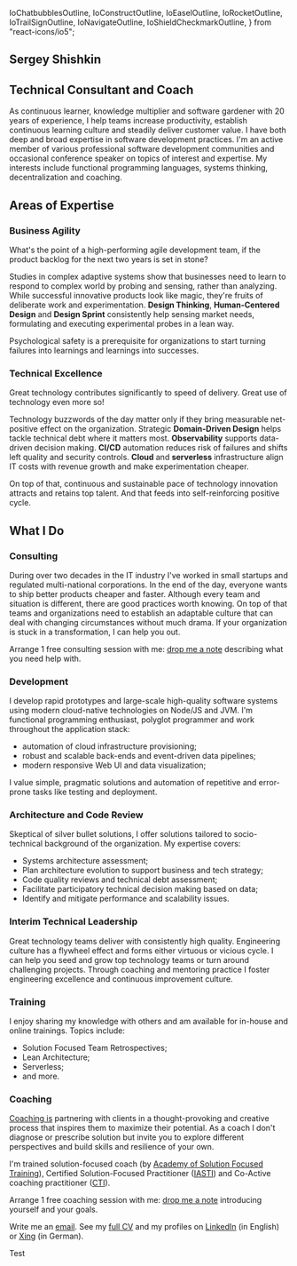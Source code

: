   IoChatbubblesOutline,
  IoConstructOutline,
  IoEaselOutline,
  IoRocketOutline,
  IoTrailSignOutline,
  IoNavigateOutline,
  IoShieldCheckmarkOutline,
} from "react-icons/io5";

<Head>
  <title>Sergey Shishkin</title>
  <meta
    name="description"
    content="Sergey Shishkin - technical consultant and coach specializing in business agility and technical excellence"
  />
</Head>

<section className="preamble">

# Sergey Shishkin

## Technical Consultant and Coach

As continuous learner, knowledge multiplier and software gardener with
20 years of experience, I help teams increase productivity, establish
continuous learning culture and steadily deliver customer value. I have
both deep and broad expertise in software development practices. I'm an
active member of various professional software development communities
and occasional conference speaker on topics of interest and expertise.
My interests include functional programming languages, systems thinking,
decentralization and coaching.

</section>

## Areas of Expertise

<div className="blocks">
<section>

### <IoNavigateOutline className="icon" /> Business Agility

What's the point of a high-performing agile development team, if the product backlog for the next two years is set in stone?

Studies in complex adaptive systems show that businesses need to learn to respond to complex world by probing and sensing, rather than analyzing.
While successful innovative products look like magic, they're fruits of deliberate work and experimentation.
**Design Thinking**, **Human-Centered Design** and **Design Sprint** consistently help sensing market needs, formulating and executing experimental probes in a lean way.

Psychological safety is a prerequisite for organizations to start turning failures into learnings and learnings into successes.

</section>
<section>

### <IoRocketOutline className="icon" /> Technical Excellence

Great technology contributes significantly to speed of delivery.
Great use of technology even more so!

Technology buzzwords of the day matter only if they bring measurable net-positive effect on the organization.
Strategic **Domain-Driven Design** helps tackle technical debt where it matters most.
**Observability** supports data-driven decision making.
**CI/CD** automation reduces risk of failures and shifts left quality and security controls.
**Cloud** and **serverless** infrastructure align IT costs with revenue growth and make experimentation cheaper.

On top of that, continuous and sustainable pace of technology innovation attracts and retains top talent.
And that feeds into self-reinforcing positive cycle.

</section>
</div>

## What I Do

<div className="blocks">
<section>

### <IoTrailSignOutline className="icon" /> Consulting

During over two decades in the IT industry I've worked in small startups and regulated multi-national corporations.
In the end of the day, everyone wants to ship better products cheaper and faster.
Although every team and situation is different, there are good practices worth knowing.
On top of that teams and organizations need to establish an adaptable culture that can deal with changing circumstances without much drama.
If your organization is stuck in a transformation, I can help you out.

Arrange 1 free consulting session with me: [drop me a note](mailto:sergey@shishkin.org?subject=Consulting%20request) describing what you need help with.

</section>
<section>

### <IoConstructOutline className="icon" /> Development

I develop rapid prototypes and large-scale high-quality software systems using modern cloud-native technologies on Node/JS and JVM.
I'm functional programming enthusiast, polyglot programmer and work throughout the application stack:

- automation of cloud infrastructure provisioning;
- robust and scalable back-ends and event-driven data pipelines;
- modern responsive Web UI and data visualization;

I value simple, pragmatic solutions and automation of repetitive and error-prone tasks like testing and deployment.

</section>
<section>

### <IoShieldCheckmarkOutline className="icon" /> Architecture and Code Review

Skeptical of silver bullet solutions, I offer solutions tailored to socio-technical background of the organization.
My expertise covers:

- Systems architecture assessment;
- Plan architecture evolution to support business and tech strategy;
- Code quality reviews and technical debt assessment;
- Facilitate participatory technical decision making based on data;
- Identify and mitigate performance and scalability issues.

</section>
<section>

### <GrGrow className="icon" /> Interim Technical Leadership

Great technology teams deliver with consistently high quality.
Engineering culture has a flywheel effect and forms either virtuous or vicious cycle.
I can help you seed and grow top technology teams or turn around challenging projects.
Through coaching and mentoring practice I foster engineering excellence and continuous improvement culture.

</section>
<section>

### <IoEaselOutline className="icon" /> Training

I enjoy sharing my knowledge with others and am available for in-house and online trainings.
Topics include:

- Solution Focused Team Retrospectives;
- Lean Architecture;
- Serverless;
- and more.

</section>
<section>

### <IoChatbubblesOutline className="icon" /> Coaching

[Coaching is](https://coachingfederation.org/about) partnering with clients in a thought-provoking and creative process that inspires them to maximize their potential.
As a coach I don't diagnose or prescribe solution but invite you to explore different perspectives and build skills and resilience of your own.

I'm trained solution-focused coach (by [Academy of Solution Focused Training](http://www.sf-academy.com)), Certified Solution-Focused Practitioner ([IASTI](http://www.iasti.org/)) and Co-Active coaching practitioner ([CTI](https://coactive.com/)).

Arrange 1 free coaching session with me: [drop me a note](mailto:sergey@shishkin.org?subject=Coaching%20request) introducing yourself and your goals.

</section>
</div>

Write me an [email](mailto:sergey@shishkin.org?subject=Contact%20via%20website).
See my [full CV](/CV) and my profiles on [LinkedIn](https://www.linkedin.com/in/serega) (in English) or [Xing](https://xing.com/profile/Sergey_Shishkin2) (in German).

Test

